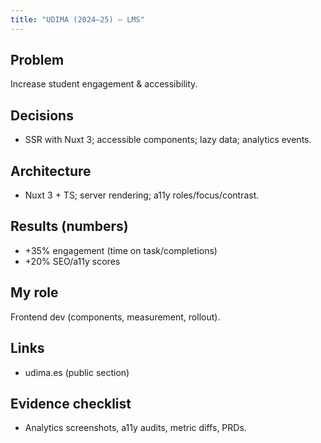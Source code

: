 ```yaml
---
title: "UDIMA (2024–25) — LMS"
---
```


## Problem

Increase student engagement & accessibility.

## Decisions

- SSR with Nuxt 3; accessible components; lazy data; analytics events.

## Architecture

- Nuxt 3 + TS; server rendering; a11y roles/focus/contrast.

## Results (numbers)

- +35% engagement (time on task/completions) 
- +20% SEO/a11y scores 

## My role

Frontend dev (components, measurement, rollout).

## Links

- udima.es (public section)

## Evidence checklist

- Analytics screenshots, a11y audits, metric diffs, PRDs.


